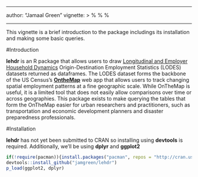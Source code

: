---------------------

author: "Jamaal Green"
vignette: >
  %\VignetteEngine{knitr::knitr}
  %\VignetteIndexEntry{Getting Started with lehdr}
  %\usepackage[UTF-8]{inputenc}

---------------------

This vignette is a brief introduction to the package includings its installation and making some basic queries. 

#Introduction

**lehdr** is an R package that allows users to draw [Longitudinal and Employer Household Dynamics](https://lehd.ces.census.gov/data/#lodes) Origin-Destination Employment Statistics (LODES) datasets returned as dataframes. The LODES dataset forms the backbone of the US Census's [**OntheMap**](https://onthemap.ces.census.gov/) web app that allows users to track changing spatial employment patterns at a fine geographic scale. While OnTheMap is useful, it is a limited tool that does not easily allow comparisons over time or across geographies. This package exists to make querying the tables that form the OnTheMap easier for urban researchers and practitioners, such as transportation and economic development planners and disaster preparedness professionals.

#Installation

**lehdr** has not yet been submitted to CRAN so installing using **devtools** is required. Additionally, we'll be using **dplyr** and **ggplot2**

```r
if(!require(pacman)){install.packages("pacman", repos = "http://cran.us.r-project.org"); library(pacman)}
devtools::install_github("jamgreen/lehdr")
p_load(ggplot2, dplyr)

```
